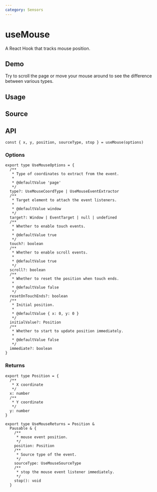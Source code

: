 ```yaml
---
category: Sensors
---
```


# useMouse


<HooksType category={frontmatter.category} pausable />

A React Hook that tracks mouse position.

## Demo

Try to scroll the page or move your mouse around to see the difference between various types.


<App />

## Usage



## Source


<Source />

## API

```tsx
const { x, y, position, sourceType, stop } = useMouse(options)
```

### Options

```tsx
export type UseMouseOptions = {
  /**
   * Type of coordinates to extract from the event.
   *
   * @defaultValue 'page'
   */
  type?: UseMouseCoordType | UseMouseEventExtractor
  /**
   * Target element to attach the event listeners.
   *
   * @defaultValue window
   */
  target?: Window | EventTarget | null | undefined
  /**
   * Whether to enable touch events.
   *
   * @defaultValue true
   */
  touch?: boolean
  /**
   * Whether to enable scroll events.
   *
   * @defaultValue true
   */
  scroll?: boolean
  /**
   * Whether to reset the position when touch ends.
   *
   * @defaultValue false
   */
  resetOnTouchEnds?: boolean
  /**
   * Initial position.
   *
   * @defaultValue { x: 0, y: 0 }
   */
  initialValue?: Position
  /**
   * Whether to start to update position immediately.
   *
   * @defaultValue false
   */
  immediate?: boolean
}
```

### Returns


<Tip type="pausable" />

```tsx
export type Position = {
  /**
   * X coordinate
   */
  x: number
  /**
   * Y coordinate
   */
  y: number
}

export type UseMouseReturns = Position &
  Pausable & {
    /**
     * mouse event position.
     */
    position: Position
    /**
     * Source type of the event.
     */
    sourceType: UseMouseSourceType
    /**
     * stop the mouse event listener immediately.
     */
    stop(): void
  }
```
